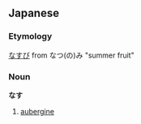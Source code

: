==Japanese==
===Etymology===
[[なすび]] from なつ(の)み "summer fruit"
===Noun===
'''なす'''

# [[aubergine]]